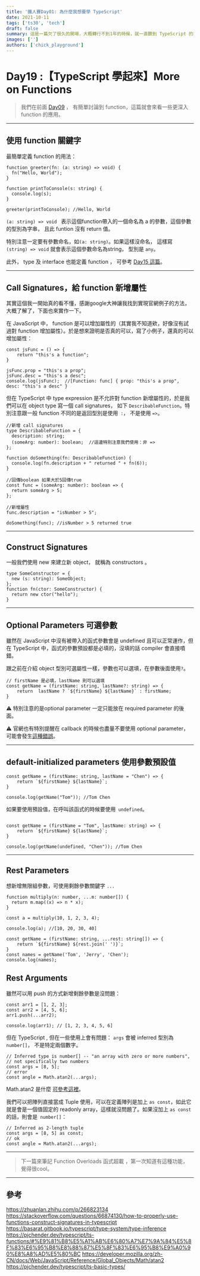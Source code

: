 ```yaml
---
title: '鐵人賽Day01: 為什麼我想要學 TypeScript'
date: 2021-10-11
tags: ['ts30', 'tech']
draft: false
summary: 這是一篇欠了很久的開場，大概轉行不到1年的時候，就一直聽到 TypeScript 的名字，想說到底是啥
images: ['']
authors: ['chick_playground']
---
```


# Day19 :【TypeScript 學起來】More on Functions

> 我們在前面 [Day09](https://ithelp.ithome.com.tw/articles/10270427) ， 有簡單討論到 function，這篇就會來看一些更深入 function 的應用。

---

## 使用 function 關鍵字

最簡單定義 function 的用法：

```javascript=
function greeter(fn: (a: string) => void) {
  fn("Hello, World");
}

function printToConsole(s: string) {
  console.log(s);
}

greeter(printToConsole); //Hello, World
```

`(a: string) => void ` 表示這個function帶入的一個命名為 a 的參數，這個參數的型別為字串， 且此 funtion 沒有 return 值。

特別注意一定要有參數命名，如`(a: string)`。如果這樣沒命名， 這樣寫 ` (string) => void` 就會表示這個參數命名為string， 型別是 `any`。

此外， type 及 interface 也能定義 function ， 可參考 [Day15 這篇](https://ithelp.ithome.com.tw/articles/10275208)。

---

## Call Signatures，給 function 新增屬性

其實這個我一開始真的看不懂，感謝google大神讓我找到實現官網例子的方法，大概了解了，下面也來實作一下。

在 JavaScript 中， function 是可以增加屬性的（其實我不知道欸，好像沒有試過對 function 增加屬性）。於是想來證明是否真的可以，寫了小例子，還真的可以增加屬性：

```javascript=
const jsFunc = () => {
    return "this's a function";
}

jsFunc.prop = "this's a prop";
jsFunc.desc = "this's a desc";
console.log(jsFunc);  //[Function: func] { prop: "this's a prop", desc: "this's a desc" }
```

但在 TypeScript 中 type expression 是不允許對 function 新增屬性的，於是我們可以在 object type 寫一個 call signatures， 如下 `DescribableFunction`。特別注意跟一般 function 不同的是返回型別是使用` :`， 不是使用 `=>`。

```typescript=
//新增 call signatures
type DescribableFunction = {
  description: string;
  (someArg: number): boolean;  //這邊特別注意我們使用：非 =>
};

function doSomething(fn: DescribableFunction) {
  console.log(fn.description + " returned " + fn(6));
}

//回傳boolean 如果大於5回傳true
const func = (someArg: number): boolean => {
  return someArg > 5;
};

//新增屬性
func.description = "isNumber > 5";

doSomething(func); //isNumber > 5 returned true

```

---

## Construct Signatures

一般我們使用 new 來建立新 object， 就稱為 constructors 。

```typescript=
type SomeConstructor = {
  new (s: string): SomeObject;
};
function fn(ctor: SomeConstructor) {
  return new ctor("hello");
}
```

---

## Optional Parameters 可選參數

雖然在 JavaScript 中沒有被帶入的函式參數會是 undefined 且可以正常運作，但在 TypeScript 中，函式的參數預設都是必填的，沒填的話 compiler 會直接噴錯。

跟之前在介紹 object 型別可選屬性一樣，參數也可以選填，在參數後面使用`?`。

```typescript=
// firstName 是必填，lastName 則可以選填
const getName = (firstName: string, lastName?: string) => {
    return  lastName ? `${firstName} ${lastName}` : firstName;
}
```

⚠️ 特別注意的是optional parameter 一定只能放在 required parameter 的後面。

⚠️ 官網也有特別提醒在 callback 的時候也盡量不要使用 optional parameter， 可能會發生[這種錯誤](https://www.typescriptlang.org/docs/handbook/2/functions.html#optional-parameters-in-callbacks)。

---

## default-initialized parameters 使用參數預設值

```typescript=
const getName = (firstName: string, lastName = "Chen") => {
    return `${firstName} ${lastName}`;
}

console.log(getName("Tom")); //Tom Chen
```

如果要使用預設值，在呼叫該函式的時候要使用` undefined`。

```typescript=

const getName = (firstName = "Tom", lastName: string) => {
    return `${firstName} ${lastName}`;
}

console.log(getName(undefined, "Chen")); //Tom Chen

```

---

## Rest Parameters

想新增無限組參數，可使用剩餘參數關鍵字 `...`

```typescript=
function multiply(n: number, ...m: number[]) {
  return m.map((x) => n * x);
}

const a = multiply(10, 1, 2, 3, 4);

console.log(a); //[10, 20, 30, 40]
```

```typescript=
const getName = (firstName: string, ...rest: string[]) => {
    return `${firstName} ${rest.join(' ')}`;
}
const names = getName('Tom', 'Jerry', 'Chen');
console.log(names);
```

## Rest Arguments

雖然可以用 push 的方式新增剩餘參數是沒問題：

```typescript=
const arr1 = [1, 2, 3];
const arr2 = [4, 5, 6];
arr1.push(...arr2);

console.log(arr1); // [1, 2, 3, 4, 5, 6]
```

但在 TypeScript , 但在一些使用上會有問題：
`args` 會被 inferred 型別為 `number[]`， 不是特定兩個數字。

```typescript=
// Inferred type is number[] -- "an array with zero or more numbers",
// not specifically two numbers
const args = [8, 5];
// error
const angle = Math.atan2(...args);
```

Math.atan2 是什麼 [可參考這裡](https://developer.mozilla.org/zh-CN/docs/Web/JavaScript/Reference/Global_Objects/Math/atan2)。

我們可以把陣列直接當成 Tuple 使用，可以在定義陣列是加上 `as const`，如此它就是會是一個值固定的 readonly array，這樣就沒問題了。如果沒加上 `as const` 的話，則會是` number[]`：

```typescript=
// Inferred as 2-length tuple
const args = [8, 5] as const;
// ok
const angle = Math.atan2(...args);
```

---

> 下一篇來筆記 Function Overloads 函式超載 ，第一次知道有這種功能， 覺得很cool。

---

## 參考

https://zhuanlan.zhihu.com/p/266823134
https://stackoverflow.com/questions/66874130/how-to-properly-use-functions-construct-signatures-in-typescript
https://basarat.gitbook.io/typescript/type-system/type-inference
https://pjchender.dev/typescript/ts-functions/#%E9%81%B8%E5%A1%AB%E6%80%A7%E7%9A%84%E5%8F%83%E6%95%B8%E8%88%87%E5%8F%83%E6%95%B8%E9%A0%90%E8%A8%AD%E5%80%BC
https://developer.mozilla.org/zh-CN/docs/Web/JavaScript/Reference/Global_Objects/Math/atan2
https://pjchender.dev/typescript/ts-basic-types/

